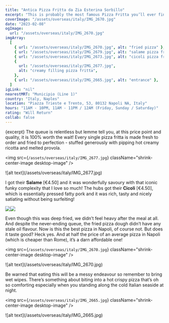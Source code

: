 ```yaml
---
title: "Antica Pizza Fritta da Zia Esterina Sorbillo"
excerpt: "This is probably the most famous Pizza Fritta you’ll ever find Napoli."
coverImage: "/assets/overseas/italy/IMG_2670.jpg"
date: "2023-02-08"
ogImage:
  url: "/assets/overseas/italy/IMG_2670.jpg"
imgArray:
  [
    { url: "/assets/overseas/italy/IMG_2670.jpg", alt: "fried pizza" },
    { url: "/assets/overseas/italy/IMG_2679.jpg", alt: "salame pizza fritta" },
    { url: "/assets/overseas/italy/IMG_2673.jpg", alt: "cicoli pizza fritta" },
    {
      url: "/assets/overseas/italy/IMG_2677.jpg",
      alt: "creamy filling pizza fritta",
    },
    { url: "/assets/overseas/italy/IMG_2665.jpg", alt: "entrance" },
  ]
igLink: "nil"
nearestMRT: "Municipio (Line 1)"
country: "Italy, Naples"
location: "Piazza Trieste e Trento, 53, 80132 Napoli NA, Italy"
hours: "11AM - 10PM, 11AM - 11PM / 12AM (Friday, Sunday / Saturday)"
rating: "Will Return"
collab: false
---
```


{excerpt} The queue is relentless but lemme tell you, at this price point and quality, it is 100% worth the wait! Every single pizza fritta is made fresh to order and fried to perfection - stuffed generously with pipping hot creamy ricotta and melted provola.

<img
  src={`/assets/overseas/italy/IMG_2677.jpg`}
  className="shrink-center-image desktop-image"
/>
<div className="mobile-image">
  ![alt text](/assets/overseas/italy/IMG_2677.jpg)
</div>

I got their 𝐒𝐚𝐥𝐚𝐦𝐞 [€4.50] and it was wonderfully savoury with that iconic funky complexity that I love so much! The hubs got their 𝐂𝐢𝐜𝐨𝐥𝐢 [€4.50], which is essentially pressed fatty pork and it was rich, tasty and nicely satiating without being surfeiting!

<div className="two-pictures">
    <img
  src={`/assets/overseas/italy/IMG_2679.jpg`}
  className="shrink-center-image"
/><img
  src={`/assets/overseas/italy/IMG_2673.jpg`}
  className="shrink-center-image"
/>
</div>

Even though this was deep fried, we didn’t feel heavy after the meal at all. And despite the never-ending queue, the fried pizza dough didn’t have any stale oil flavour. Now is this the best pizza in Napoli, of course not. But does it taste good? Heck yes. And at half the price of an average pizza in Napoli (which is cheaper than Rome), it’s a darn affordable one!

<img
  src={`/assets/overseas/italy/IMG_2670.jpg`}
  className="shrink-center-image desktop-image"
/>
<div className="mobile-image">
  ![alt text](/assets/overseas/italy/IMG_2670.jpg)
</div>

Be warned that eating this will be a messy endeavour so remember to bring wet wipes. There’s something about biting into a hot crispy pizza that’s oh so comforting especially when you standing along the cold Italian seaside at night.

<img
  src={`/assets/overseas/italy/IMG_2665.jpg`}
  className="shrink-center-image desktop-image"
/>
<div className="mobile-image">
  ![alt text](/assets/overseas/italy/IMG_2665.jpg)
</div>

